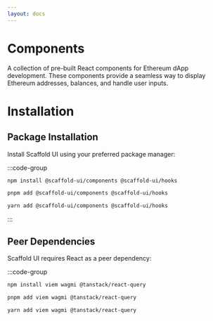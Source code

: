 ```yaml
---
layout: docs
---
```


# Components

A collection of pre-built React components for Ethereum dApp development. These components provide a seamless way to display Ethereum addresses, balances, and handle user inputs.

# Installation

## Package Installation

Install Scaffold UI using your preferred package manager:

:::code-group

```bash [npm]
npm install @scaffold-ui/components @scaffold-ui/hooks
```

```bash [pnpm]
pnpm add @scaffold-ui/components @scaffold-ui/hooks
```

```bash [yarn]
yarn add @scaffold-ui/components @scaffold-ui/hooks
```

:::

## Peer Dependencies

Scaffold UI requires React as a peer dependency:

:::code-group

```bash [npm]
npm install viem wagmi @tanstack/react-query
```

```bash [pnpm]
pnpm add viem wagmi @tanstack/react-query
```

```bash [yarn]
yarn add viem wagmi @tanstack/react-query
```
